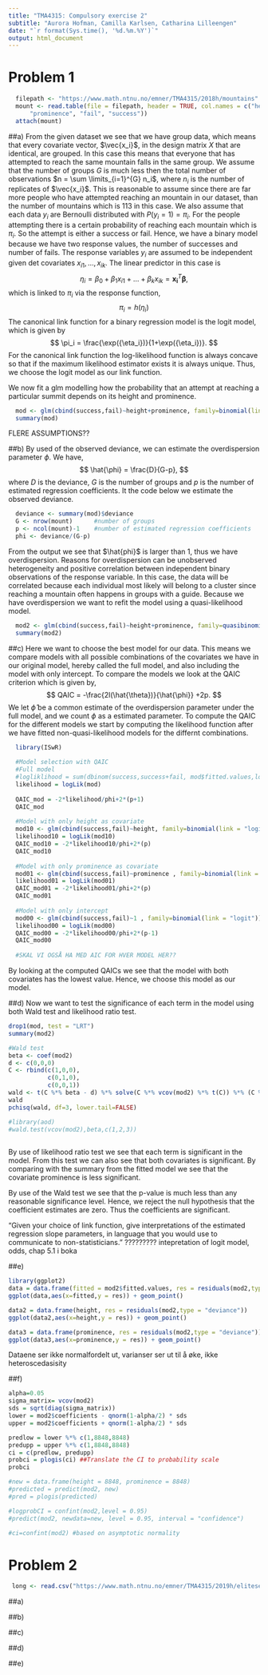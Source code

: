 ```yaml
---
title: "TMA4315: Compulsory exercise 2" 
subtitle: "Aurora Hofman, Camilla Karlsen, Catharina Lilleengen" 
date: "`r format(Sys.time(), '%d.%m.%Y')`"
output: html_document
---
```



# Problem 1

```r
  filepath <- "https://www.math.ntnu.no/emner/TMA4315/2018h/mountains"
  mount <- read.table(file = filepath, header = TRUE, col.names = c("height", 
      "prominence", "fail", "success"))
  attach(mount)
```
##a) 
From the given dataset we see that we have group data, which means that every covariate vector, $\vec{x_i}$, in the design matrix $X$ that are identical, are grouped. In this case this means that everyone that has attempted to reach the same mountain falls in the same group. We assume that the number of groups $G$ is much less then the total number of observations $n = \sum \limits_{i=1}^{G} n_i$, where $n_i$ is the number of replicates of $\vec{x_i}$. This is reasonable to assume since there are far more people who have attempted reaching an mountain in our dataset, than the number of mountains which is 113 in this case. We also assume that each data $y_i$ are Bernoulli distributed with $P(y_i = 1) = \pi_i$. For the people attempting there is a certain probability of reaching each mountain which is $\pi_i$. So the attempt is either a success or fail. Hence, we have a binary model because we have two response values, the number of successes and number of fails. The response variables $y_i$ are assumed to be independent given det covariates $x_{i1},\ldots, x_{ik}$. The linear predictor in this case is 
$$
\eta_i = \beta_0 + \beta_1x_{i1} + \ldots + \beta_kx_{ik} = \mathbf{x_i}^T\mathbf{\beta}, 
$$
which is linked to $\pi_i$ via the response function, 
$$
  \pi_i = h(\eta_i)
$$
The canonical link function for a binary regression model is the logit model, which is given by
$$
  \pi_i = \frac{\exp({\eta_i})}{1+\exp({\eta_i})}.
$$
For the canonical link function the log-likelihood function is always concave so that if the maximum likelihood estimator exists it is always unique. Thus, we choose the logit  model as our link function. 

We now fit a glm modelling how the probability that an attempt at reaching a particular summit depends on its height and prominence. 
```r
  mod <- glm(cbind(success,fail)~height+prominence, family=binomial(link = "logit"))
  summary(mod)
```

FLERE ASSUMPTIONS??

##b) 
By used of the observed deviance, we can estimate the overdispersion parameter $\phi$. We have, 
$$
  \hat{\phi} = \frac{D}{G-p}, 
$$
where $D$ is the deviance, $G$ is the number of groups and $p$ is the number of estimated regression coefficients. It the code below we estimate the observed deviance. 
```r
  deviance <- summary(mod)$deviance
  G <- nrow(mount)      #number of groups
  p <- ncol(mount)-1    #number of estimated regression coefficients
  phi <- deviance/(G-p)
```
From the output we see that $\hat{phi}$ is larger than 1, thus we have overdispersion. Reasons for overdispersion can be unobserved heterogeneity and positive correlation between independent binary observations of the response variable. In this case, the data will be correlated because each individual most likely will belong to a cluster since reaching a mountain often happens in groups with a guide. Because we have overdispersion we want to refit the model using a quasi-likelihood model. 

```r
  mod2 <- glm(cbind(success,fail)~height+prominence, family=quasibinomial(link = "logit"))
  summary(mod2)
```

##c) 
Here we want to choose the best model for our data. This means we compare models with all possible combinations of the covariates we have in our original model, hereby called the full model, and also including the model with only intercept. To compare the models we look at the QAIC criterion which is given by, 
$$
  QAIC = -\frac{2l(\hat{\theta})}{\hat{\phi}} +2p.
$$
We let $\hat{\phi}$ be a common estimate of the overdispersion parameter under the full model, and we count $\phi$ as a estimated parameter. To compute the QAIC for the different models we start by computing the likelihood function after we have fitted non-quasi-likelihood models for the differnt combinations. 
```r
  library(ISwR)
  
  #Model selection with QAIC  
  #Full model
  #logliklihood = sum(dbinom(success,success+fail, mod$fitted.values,log=TRUE))
  likelihood = logLik(mod)
  
  QAIC_mod = -2*likelihood/phi+2*(p+1)
  QAIC_mod
  
  #Model with only height as covariate
  mod10 <- glm(cbind(success,fail)~height, family=binomial(link = "logit"))
  likelihood10 = logLik(mod10)
  QAIC_mod10 = -2*likelihood10/phi+2*(p)
  QAIC_mod10
  
  #Model with only prominence as covariate
  mod01 <- glm(cbind(success,fail)~prominence , family=binomial(link = "logit"))
  likelihood01 = logLik(mod01)
  QAIC_mod01 = -2*likelihood01/phi+2*(p)
  QAIC_mod01
  
  #Model with only intercept
  mod00 <- glm(cbind(success,fail)~1 , family=binomial(link = "logit"))
  likelihood00 = logLik(mod00)
  QAIC_mod00 = -2*likelihood00/phi+2*(p-1)
  QAIC_mod00
  
  #SKAL VI OGSÅ HA MED AIC FOR HVER MODEL HER??
```
By looking at the computed QAICs we see that the model with both covariates has the lowest value. Hence, we choose this model as our model. 

##d)
Now we want to test the significance of each term in the model using both Wald test and likelihood ratio test. 
```r
drop1(mod, test = "LRT")  
summary(mod2)

#Wald test
beta <- coef(mod2)
d <- c(0,0,0)
C <- rbind(c(1,0,0),
           c(0,1,0),
           c(0,0,1))
wald <- t(C %*% beta - d) %*% solve(C %*% vcov(mod2) %*% t(C)) %*% (C %*% beta - d)
wald
pchisq(wald, df=3, lower.tail=FALSE)

#library(aod)
#wald.test(vcov(mod2),beta,c(1,2,3))
  
```
By use of likelihood ratio test we see that each term is significant in the model. From this test we can also see that both covariates is significant. By comparing with the summary from the fitted model we see that the covariate prominence is less significant. 

By use of the Wald test we see that the p-value is much less than any reasonable significance level. Hence, we reject the null hypothesis that the coefficient estimates are zero. Thus the coefficients are significant. 

"Given your choice of link function, give interpretations of the estimated regression slope parameters, in language that you would use to communicate to non-statisticians. " ?????????
intepretation of logit model, odds, chap 5.1 i boka

##e) 
```r
library(ggplot2)
data = data.frame(fitted = mod2$fitted.values, res = residuals(mod2,type = "deviance"))
ggplot(data,aes(x=fitted,y = res)) + geom_point()

data2 = data.frame(height, res = residuals(mod2,type = "deviance"))
ggplot(data2,aes(x=height,y = res)) + geom_point()

data3 = data.frame(prominence, res = residuals(mod2,type = "deviance"))
ggplot(data3,aes(x=prominence,y = res)) + geom_point()

```
Dataene ser ikke normalfordelt ut, varianser ser ut til å øke, ikke heteroscedasisity


##f) 
```r
alpha=0.05
sigma_matrix= vcov(mod2)
sds = sqrt(diag(sigma_matrix))
lower = mod2$coefficients - qnorm(1-alpha/2) * sds
upper = mod2$coefficients + qnorm(1-alpha/2) * sds

predlow = lower %*% c(1,8848,8848)
predupp = upper %*% c(1,8848,8848)
ci = c(predlow, predupp)
probci = plogis(ci) ##Translate the CI to probability scale
probci

#new = data.frame(height = 8848, prominence = 8848)
#predicted = predict(mod2, new)
#pred = plogis(predicted)

#logprobCI = confint(mod2,level = 0.95)
#predict(mod2, newdata=new, level = 0.95, interval = "confidence")

#ci=confint(mod2) #based on asymptotic normality

```

# Problem 2

```r
 long <- read.csv("https://www.math.ntnu.no/emner/TMA4315/2019h/eliteserie.csv")
```

##a) 

##b) 

##c) 

##d) 

##e) 









